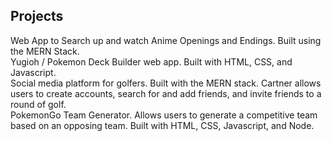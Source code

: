 
## Projects

<ProjectCard title="Animedop" link="https://animedop.herokuapp.com/" bg="linear-gradient(to right, #D4145A 0%, #FBB03B 100%)">
    <div class = 'card_style'>
        Web App to Search up and watch Anime Openings and Endings. Built using the MERN Stack. 
        <ImageCard source = './animedop.png' alt = 'shield'></ImageCard>
    </div>
</ProjectCard> 

<ProjectCard title="YugiMon" link="https://animedop.herokuapp.com/" bg="linear-gradient(to right, #dbfb3b 0%, #42b320 100%)">
<div class = 'card_style'>
    Yugioh / Pokemon Deck Builder web app. Built with HTML, CSS, and Javascript.
    <ImageCard source = './trong.jpg' alt = 'trong'/>
</div>
</ProjectCard> 

<ProjectCard title="Cartner Golf" link="https://animedop.herokuapp.com/" bg="linear-gradient(to right, #3bfbbe 0%, #683bfb 100%)">
<div class = 'card_style'>
    Social media platform for golfers. Built with the MERN stack. Cartner allows users to create accounts, search for and add friends, and invite friends to a round of golf.
    <ImageCard source = './cartner.png' alt = 'cartner'/>
</div>
</ProjectCard> 

<ProjectCard title="PokeBattles" link="https://animedop.herokuapp.com/" bg="linear-gradient(to right, #db3bfb 0%, #fb3b58 100%)">
<div class = 'card_style'>
    PokemonGo Team Generator. Allows users to generate a competitive team based on an opposing team. Built with HTML, CSS, Javascript, and Node.
    <ImageCard source = './pokebattles.png' alt = 'pokebattles'/>
</div>
</ProjectCard> 
